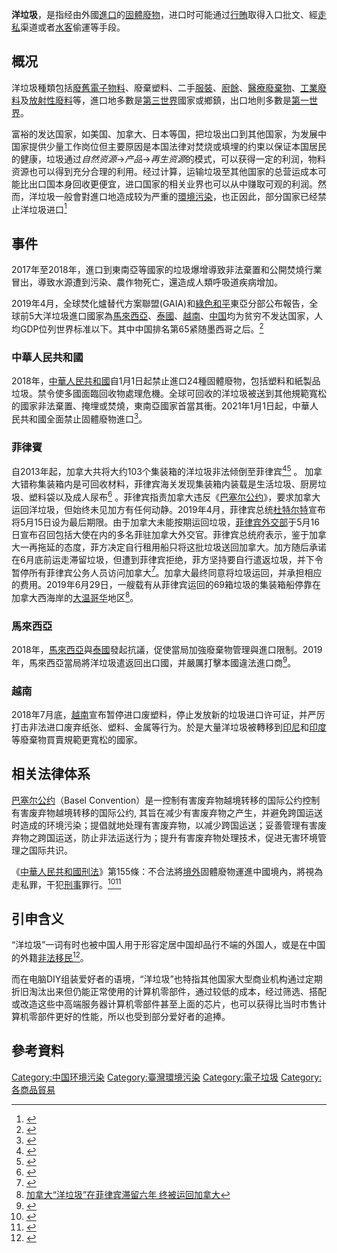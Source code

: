 {{noteTA|G1=IT}}
'''洋垃圾'''，是指经由外國[[進口|進口]]的[[固體廢物|固體廢物]]，进口时可能通过[[行賄|行賄]]取得入口批文、經[[走私|走私]]渠道或者[[水客|水客]]偷運等手段。

== 概况 ==
洋垃圾種類包括[[电子垃圾|廢舊電子物料]]、廢棄塑料、二手[[服裝|服裝]]、[[廚餘|廚餘]]、[[醫療廢棄物|醫療廢棄物]]、[[工業廢料|工業廢料]]及[[放射性廢料|放射性廢料]]等，進口地多數是[[第三世界|第三世界]]國家或鄉鎮，出口地則多數是[[第一世界|第一世界]]。

富裕的发达国家，如美国、加拿大、日本等国，把垃圾出口到其他国家，为发展中国家提供少量工作岗位但主要原因是本国法律对焚烧或填埋的约束以保证本国居民的健康，垃圾通过''自然资源''→''产品''→''再生资源''的模式，可以获得一定的利润，物料资源也可以得到充分合理的利用。经过计算，运输垃圾至其他国家的总营运成本可能比出口国本身回收更便宜，进口国家的相关业界也可以从中赚取可观的利润。然而，洋垃圾一般會對進口地造成较为严重的[[環境污染|環境污染]]，也正因此，部分国家已经禁止洋垃圾进口<ref>{{Cite news|url=http://www.enanyang.my/news/20181219/洋垃圾入侵-健康敲警钟/|title=洋垃圾入侵-健康敲警钟|author=游燕燕|date=2018-12-18|work=南洋商报|accessdate=2018-12-19|archive-date=2019-06-06|archive-url=https://web.archive.org/web/20190606142603/http://www.enanyang.my/news/20181219/%E6%B4%8B%E5%9E%83%E5%9C%BE%E5%85%A5%E4%BE%B5-%E5%81%A5%E5%BA%B7%E6%95%B2%E8%AD%A6%E9%92%9F/|dead-url=no}}</ref>

== 事件 ==
2017年至2018年，進口到東南亞等國家的垃圾爆增導致非法棄置和公開焚燒行業冒出，導致水源遭到污染、農作物死亡，還造成人類呼吸道疾病增加。

2019年4月，全球焚化爐替代方案聯盟(GAIA)和[[綠色和平|綠色和平]]東亞分部公布報告，全球前5大洋垃圾進口國家為[[馬來西亞|馬來西亞]]、[[泰國|泰國]]、[[越南|越南]]、[[中国|中国]]均为贫穷不发达国家，人均GDP位列世界标准以下。其中中国排名第65紧随墨西哥之后。<ref>{{Cite web |url=https://m.sohu.com/a/273141857_357509/?pvid=000115_3w_a |title=存档副本 |access-date=2019-04-24 |archive-date=2019-06-12 |archive-url=https://web.archive.org/web/20190612121532/https://m.sohu.com/a/273141857_357509/?pvid=000115_3w_a |dead-url=no }}</ref>

===中華人民共和國===
2018年，[[中華人民共和國|中華人民共和國]]自1月1日起禁止進口24種固體廢物，包括塑料和紙製品垃圾。禁令使多國面臨回收物處理危機。全球可回收的洋垃圾被送到其他規範寬松的國家非法棄置、掩埋或焚燒，東南亞國家首當其衝。2021年1月1日起，中華人民共和國全面禁止固體廢物進口<ref>{{cite news |title=中國即將實施全面禁止固體廢物進口 |url=https://www.rfi.fr/tw/%E4%B8%AD%E5%9C%8B/20201128-%E4%B8%AD%E5%9C%8B%E5%8D%B3%E5%B0%87%E5%AF%A6%E6%96%BD%E5%85%A8%E9%9D%A2%E7%A6%81%E6%AD%A2%E5%9B%BA%E9%AB%94%E5%BB%A2%E7%89%A9%E9%80%B2%E5%8F%A3 |accessdate=2020-11-29 |archive-date=2021-01-21 |archive-url=https://web.archive.org/web/20210121220856/https://www.rfi.fr/tw/%E4%B8%AD%E5%9C%8B/20201128-%E4%B8%AD%E5%9C%8B%E5%8D%B3%E5%B0%87%E5%AF%A6%E6%96%BD%E5%85%A8%E9%9D%A2%E7%A6%81%E6%AD%A2%E5%9B%BA%E9%AB%94%E5%BB%A2%E7%89%A9%E9%80%B2%E5%8F%A3 |dead-url=no }}</ref>。

===菲律賓===
自2013年起，加拿大共将大约103个集装箱的洋垃圾非法倾倒至菲律宾<ref name="2019-04-24 Vancouver Sun">{{cite news |last1=Shore |first1=Randy |date=2019-04-24 |title=Philippines fiasco: Doctored paperwork obscures origin of garbage shipped to Manila |url=https://vancouversun.com/news/local-news/philippines-fiasco-doctored-paperwork-obscures-origin-of-garbage-shipped-to-manila |dead-url=no |work=[[Vancouver_Sun|Vancouver Sun]] |language=en |issn=0832-1299 |archive-url=https://web.archive.org/web/20190426065757/https://vancouversun.com/news/local-news/philippines-fiasco-doctored-paperwork-obscures-origin-of-garbage-shipped-to-manila |archive-date=2019-04-26 |access-date=2019-04-29 |quote=Other than being shipped from Vancouver, little is known about where the material really came from. }}</ref><ref name="2019-04-23 ABS-CBN">{{cite news |last1=Merez |first1=Arianne |date=2019-04-23 |title=Duterte threatens ‘war’ vs Canada over trash shipment |url=https://news.abs-cbn.com/news/04/23/19/duterte-threatens-war-vs-canada-over-trash-shipment |dead-url=no |language=en |location=[[Manila|Manila]] |publisher=[[ABS-CBN|ABS-CBN]] |archive-url=https://web.archive.org/web/20190423134714/https://news.abs-cbn.com/news/04/23/19/duterte-threatens-war-vs-canada-over-trash-shipment |archive-date=2019-04-23 |access-date=2019-04-24 }}</ref><!-- exhausted -->。
加拿大错称集装箱内是可回收材料，菲律宾海关发现集装箱内装载是生活垃圾、厨房垃圾、塑料袋以及成人尿布<ref name="2019-04-24 NPR">{{cite news |last1=Chappell |first1=Bill |date=2019-04-24 |title=Philippines' Duterte Talks Trash (Literally) To Canada, Threatening War Over Garbage |url=https://www.npr.org/2019/04/24/716692612/philippines-duterte-talks-trash-literally-to-canada-threatening-war-over-garbage |dead-url=no |language=en |publisher=[[NPR|NPR]] |archive-url=https://web.archive.org/web/20190424171133/https://www.npr.org/2019/04/24/716692612/philippines-duterte-talks-trash-literally-to-canada-threatening-war-over-garbage |archive-date=2019-04-24 |access-date=2019-04-24 }}</ref><!-- exhausted -->。菲律宾指责加拿大违反《[[巴塞尔公约|巴塞尔公约]]》，要求加拿大运回洋垃圾，但始终未见加方有任何动静。2019年4月，菲律宾总统[[杜特尔特|杜特尔特]]宣布将5月15日设为最后期限。由于加拿大未能按期运回垃圾，[[菲律宾外交部|菲律宾外交部]]于5月16日宣布召回包括大使在内的多名菲驻加拿大外交官。菲律宾总统府表示，鉴于加拿大一再拖延的态度，菲方决定自行租用船只将这批垃圾送回加拿大。加方随后承诺在6月底前运走滞留垃圾，但遭到菲律宾拒绝，菲方坚持要自行遣返垃圾，并下令暂停所有菲律宾公务人员访问加拿大<ref>{{Cite web |url=http://www.xinhuanet.com/world/2019-05/26/c_1124543348.htm |title=菲律宾因“垃圾风波”暂停其公务人员访问加拿大 |access-date=2019-05-29 |archive-date=2019-07-29 |archive-url=https://web.archive.org/web/20190729032120/http://www.xinhuanet.com/world/2019-05/26/c_1124543348.htm |dead-url=no }}</ref>。加拿大最终同意将垃圾运回，并承担相应的费用。2019年6月29日，一艘载有从菲律宾运回的69箱垃圾的集装箱船停靠在加拿大西海岸的[[大温哥华|大温哥华]]地区<ref>[http://world.huanqiu.com/exclusive/2019-06/15069463.html?agt=15422 加拿大“洋垃圾”在菲律宾滞留六年 终被运回加拿大]</ref>。

===馬來西亞===
2018年，[[馬來西亞|馬來西亞]]與[[泰國|泰國]]發起抗議，促使當局加強廢棄物管理與進口限制。2019年，馬來西亞當局將洋垃圾遣返回出口國，并嚴厲打擊本國違法進口商<ref>{{Cite web |url=https://www.zaobao.com.sg/znews/sea/story20190529-960272 |title=马国将把3000吨“洋垃圾”送回八个“娘家” |access-date=2019-05-29 |archive-date=2021-01-17 |archive-url=https://web.archive.org/web/20210117021644/https://www.zaobao.com.sg/znews/sea/story20190529-960272 |dead-url=no }}</ref>。
===越南===
2018年7月底，[[越南|越南]]宣布暂停进口废塑料，停止发放新的垃圾进口许可证，并严厉打击非法进口废弃纸张、塑料、金属等行为。於是大量洋垃圾被轉移到[[印尼|印尼]]和[[印度|印度]]等廢棄物買賣規範更寬松的國家。

== 相关法律体系 ==

[[巴塞尔公约|巴塞尔公约]]（Basel Convention）是一控制有害废弃物越境转移的国际公约控制有害废弃物越境转移的国际公约, 其旨在减少有害废弃物之产生，并避免跨国运送时造成的环境污染；提倡就地处理有害废弃物，以减少跨国运送；妥善管理有害废弃物之跨国运送，防止非法运送行为；提升有害废弃物处理技术，促进无害环境管理之国际共识。

《[[中華人民共和國刑法|中華人民共和國刑法]]》第155條：不合法將[[境內與境外|境外]]固體廢物運進中國境內，將視為走私罪，干犯[[刑事|刑事]]罪行。<ref name="newhua">{{cite web|title=海关破55起洋垃圾走私案|url=http://news.xinhuanet.com/politics/2013-05/24/c_115887201.htm|publisher=[[新華網|新華網]]|access-date=2017-04-02|archive-date=2017-04-03|archive-url=https://web.archive.org/web/20170403015226/http://news.xinhuanet.com/politics/2013-05/24/c_115887201.htm|dead-url=no}}</ref><ref>{{cite web|title=海关总署打击"洋垃圾"走私:抓58嫌犯|url=http://guoqing.china.com.cn/2017-03/18/content_40471117.htm|access-date=2017-04-02|archive-date=2017-03-18|archive-url=https://web.archive.org/web/20170318044819/http://guoqing.china.com.cn/2017-03/18/content_40471117.htm|dead-url=no}}</ref>

==引申含义==
“洋垃圾”一词有时也被中国人用于形容定居中国却品行不端的外国人，或是在中国的外籍[[非法移民|非法移民]]<ref>{{cite web |title=央视主持人杨锐发声明回应“洋垃圾”言论争议 |url=http://ent.163.com/12/0524/08/828O73AR00031H2L.html |publisher=网易 |accessdate=2018-09-05 |archive-date=2019-06-12 |archive-url=https://web.archive.org/web/20190612121530/http://ent.163.com/12/0524/08/828O73AR00031H2L.html |dead-url=no }}</ref>。

而在电脑DIY组装爱好者的语境，“洋垃圾”也特指其他国家大型商业机构通过定期折旧淘汰出来但仍能正常使用的计算机零部件，通过较低的成本，经过筛选、搭配或改造这些中高端服务器计算机零部件甚至上面的芯片，也可以获得比当时市售计算机零部件更好的性能，所以也受到部分爱好者的追捧。

== 參考資料 ==
{{reflist|2}}

[[Category:中国环境污染|Category:中国环境污染]]
[[Category:臺灣環境污染|Category:臺灣環境污染]]
[[Category:電子垃圾|Category:電子垃圾]]
[[Category:各商品貿易|Category:各商品貿易]]